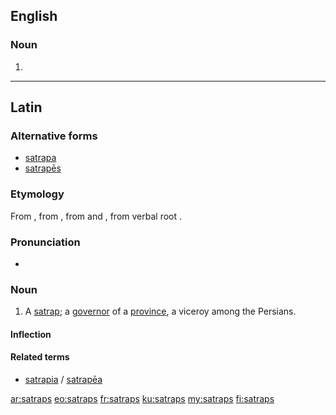 ==English==

===Noun===
{{head|en|noun plural form}}

# {{plural of|satrap|lang=en}}

----

==Latin==

===Alternative forms===
* [[satrapa]]
* [[satrapes|satrapēs]]

===Etymology===
From {{der|la|grc|σατράπης}}, from {{der|la|peo|𐎧𐏁𐏂𐎱𐎠𐎺𐎠|tr=xšaçapāvā||protector of the province}}, from {{m|peo|𐎧𐏁𐏂𐎶|tr=xšaça-||realm, province}} and {{m|peo||*pāvā|protector}}, from verbal root {{m|peo|𐎱𐎠𐎮𐎹|√pā|to protect}}.

===Pronunciation===
* {{la-pronunc|satraps}}

===Noun===
{{la-noun|satraps||satrapis|m|third}}

# A [[satrap]]; a [[governor]] of a [[province]], a viceroy among the Persians.

====Inflection====
{{la-decl-3rd|satraps|satrap}}

====Related terms====
* [[satrapia]] / [[satrapea|satrapēa]]

[[ar:satraps]]
[[eo:satraps]]
[[fr:satraps]]
[[ku:satraps]]
[[my:satraps]]
[[fi:satraps]]